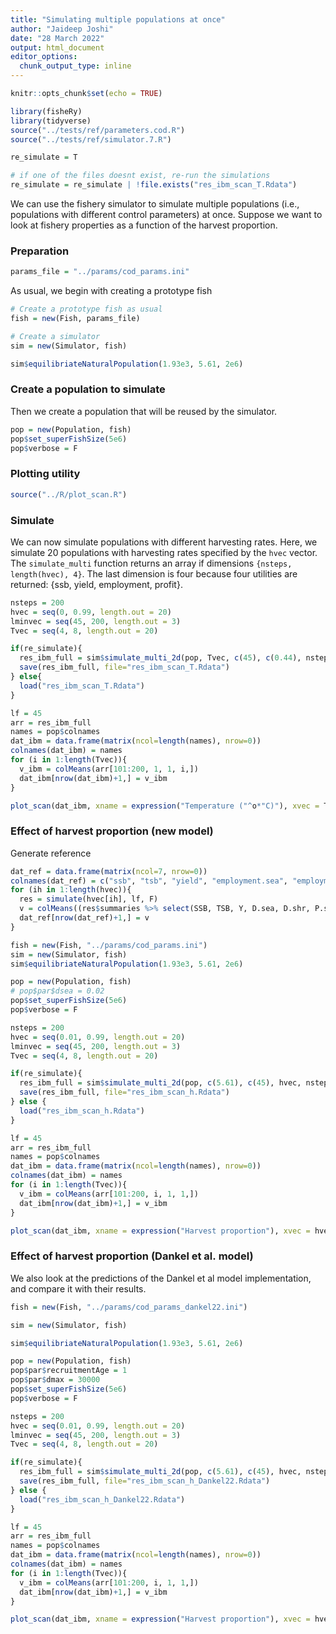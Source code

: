 ```yaml
---
title: "Simulating multiple populations at once"
author: "Jaideep Joshi"
date: "28 March 2022"
output: html_document
editor_options:
  chunk_output_type: inline
---
```


```r
knitr::opts_chunk$set(echo = TRUE)
```

```r
library(fisheRy)
library(tidyverse)
source("../tests/ref/parameters.cod.R")
source("../tests/ref/simulator.7.R")
```

```r
re_simulate = T

# if one of the files doesnt exist, re-run the simulations
re_simulate = re_simulate | !file.exists("res_ibm_scan_T.Rdata")
```

We can use the fishery simulator to simulate multiple populations (i.e., populations with different control parameters) at once. Suppose we want to look at fishery properties as a function of the harvest proportion. 

### Preparation

```r
params_file = "../params/cod_params.ini"
```

As usual, we begin with creating a prototype fish 

```r
# Create a prototype fish as usual
fish = new(Fish, params_file)

# Create a simulator
sim = new(Simulator, fish)

sim$equilibriateNaturalPopulation(1.93e3, 5.61, 2e6)
```


### Create a population to simulate

Then we create a population that will be reused by the simulator.

```r
pop = new(Population, fish)
pop$set_superFishSize(5e6)
pop$verbose = F
```



### Plotting utility

```r
source("../R/plot_scan.R")
```

### Simulate

We can now simulate populations with different harvesting rates. Here, we simulate 20 populations with harvesting rates specified by the `hvec` vector. The `simulate_multi` function returns an array if dimensions `{nsteps, length(hvec), 4}`. The last dimension is four because four utilities are returned: {ssb, yield, employment, profit}.

```r
nsteps = 200
hvec = seq(0, 0.99, length.out = 20)
lminvec = seq(45, 200, length.out = 3)
Tvec = seq(4, 8, length.out = 20)

if(re_simulate){
  res_ibm_full = sim$simulate_multi_2d(pop, Tvec, c(45), c(0.44), nsteps, 1.93e3, T)
  save(res_ibm_full, file="res_ibm_scan_T.Rdata")
} else{
  load("res_ibm_scan_T.Rdata")
}

lf = 45
arr = res_ibm_full 
names = pop$colnames
dat_ibm = data.frame(matrix(ncol=length(names), nrow=0))
colnames(dat_ibm) = names
for (i in 1:length(Tvec)){
  v_ibm = colMeans(arr[101:200, 1, 1, i,])
  dat_ibm[nrow(dat_ibm)+1,] = v_ibm
}

plot_scan(dat_ibm, xname = expression("Temperature ("^o*"C)"), xvec = Tvec)
```

### Effect of harvest proportion (new model)


Generate reference 

```r
dat_ref = data.frame(matrix(ncol=7, nrow=0))
colnames(dat_ref) = c("ssb", "tsb", "yield", "employment.sea", "employment.shore", "profit.sea", "profit.shore")
for (ih in 1:length(hvec)){
  res = simulate(hvec[ih], lf, F)
  v = colMeans((res$summaries %>% select(SSB, TSB, Y, D.sea, D.shr, P.sea, P.shr))[101:200,])
  dat_ref[nrow(dat_ref)+1,] = v
}
```

```r
fish = new(Fish, "../params/cod_params.ini")
sim = new(Simulator, fish)
sim$equilibriateNaturalPopulation(1.93e3, 5.61, 2e6)

pop = new(Population, fish)
# pop$par$dsea = 0.02
pop$set_superFishSize(5e6)
pop$verbose = F

nsteps = 200
hvec = seq(0.01, 0.99, length.out = 20)
lminvec = seq(45, 200, length.out = 3)
Tvec = seq(4, 8, length.out = 20)

if(re_simulate){
  res_ibm_full = sim$simulate_multi_2d(pop, c(5.61), c(45), hvec, nsteps, 1.93e3, T)
  save(res_ibm_full, file="res_ibm_scan_h.Rdata")
} else { 
  load("res_ibm_scan_h.Rdata")
}

lf = 45
arr = res_ibm_full 
names = pop$colnames
dat_ibm = data.frame(matrix(ncol=length(names), nrow=0))
colnames(dat_ibm) = names
for (i in 1:length(Tvec)){
  v_ibm = colMeans(arr[101:200, i, 1, 1,])
  dat_ibm[nrow(dat_ibm)+1,] = v_ibm
}

plot_scan(dat_ibm, xname = expression("Harvest proportion"), xvec = hvec) #, dat_ref=dat_ref)
```

### Effect of harvest proportion (Dankel et al. model)

We also look at the predictions of the Dankel et al model implementation, and compare it with their results. 

```r
fish = new(Fish, "../params/cod_params_dankel22.ini")

sim = new(Simulator, fish)

sim$equilibriateNaturalPopulation(1.93e3, 5.61, 2e6)

pop = new(Population, fish)
pop$par$recruitmentAge = 1
pop$par$dmax = 30000
pop$set_superFishSize(5e6)
pop$verbose = F

nsteps = 200
hvec = seq(0.01, 0.99, length.out = 20)
lminvec = seq(45, 200, length.out = 3)
Tvec = seq(4, 8, length.out = 20)

if(re_simulate){
  res_ibm_full = sim$simulate_multi_2d(pop, c(5.61), c(45), hvec, nsteps, 1.93e3, T)
  save(res_ibm_full, file="res_ibm_scan_h_Dankel22.Rdata")
} else {
  load("res_ibm_scan_h_Dankel22.Rdata")
}

lf = 45
arr = res_ibm_full 
names = pop$colnames
dat_ibm = data.frame(matrix(ncol=length(names), nrow=0))
colnames(dat_ibm) = names
for (i in 1:length(Tvec)){
  v_ibm = colMeans(arr[101:200, i, 1, 1,])
  dat_ibm[nrow(dat_ibm)+1,] = v_ibm
}

plot_scan(dat_ibm, xname = expression("Harvest proportion"), xvec = hvec, dat_ref=dat_ref)
```

<!-- ### Simulate with old mortality model -->

<!-- ```{r} -->
<!-- fish = new(Fish) -->
<!-- fish$par$use_old_model_mor = T -->

<!-- sim = new(Simulator, fish) -->

<!-- sim$equilibriateNaturalPopulation(1.93e3, 5.61, 10e6) -->

<!-- pop = new(Population, fish) -->
<!-- pop$verbose = F -->

<!-- nsteps = 200 -->
<!-- hvec = seq(0, 0.99, length.out = 20) -->
<!-- lminvec = seq(45, 200, length.out = 3) -->

<!-- res_ibm_full = sim$simulate_multi_2d(pop, c(45), hvec, nsteps, 1.93e3, 5.61, T) -->

<!-- plot_hscan(res_ibm_full) -->
<!-- ``` -->

<!-- ### Simulate with fully old model (new effort dynamics) -->

<!-- ```{r} -->
<!-- fish = new(Fish) -->
<!-- fish$par$growth_model = 0 -->
<!-- fish$par$use_old_model_mor = T -->
<!-- fish$par$use_old_model_mat = T -->
<!-- fish$par$use_old_model_fec = T -->
<!-- fish$par$s0 = 0.0937 -->

<!-- sim = new(Simulator, fish) -->

<!-- sim$equilibriateNaturalPopulation(1.93e3, 5.61, 10e6) -->

<!-- pop = new(Population, fish) -->
<!-- pop$par$Bhalf = 3.65e8 -->
<!-- pop$par$dsea = 0.054 # (original value) -->
<!-- pop$set_superFishSize(2e6) -->
<!-- pop$verbose = F -->

<!-- nsteps = 200 -->
<!-- hvec = seq(0, 0.99, length.out = 20) -->
<!-- lminvec = seq(45, 200, length.out = 3) -->

<!-- res_ibm_full = sim$simulate_multi_2d(pop, c(45), hvec, nsteps, 1.93e3, 5.61, T) -->

<!-- plot_hscan(res_ibm_full) -->
<!-- ``` -->

<!-- ### Simulate with fully old model (new effort dynamics, tuned dsea) -->

<!-- Notice that with the new effort dynamics model, employment is slightly underpredicted. Therefore, it is necessary to recalibrate the parameter `dsea` as here.  -->

<!-- Besides, since there is a condition that there is at least 1 superfish in the population at all times to prevent a complete population collapse, calculating average mortality over the fishable population as $M=\sum{w_i m_i}/\sum{w_i}$ with $i$ running over all age classes results in a finite (or even increasing) employment at sea at high harvest proportions. To solve this problem, I exclude $i=1$ in the expression for $M$.  -->

<!-- ```{r} -->
<!-- fish = new(Fish) -->
<!-- fish$par$growth_model = 0 -->
<!-- fish$par$use_old_model_mor = T -->
<!-- fish$par$use_old_model_mat = T -->
<!-- fish$par$use_old_model_fec = T -->
<!-- fish$par$s0 = 0.0937 -->

<!-- sim = new(Simulator, fish) -->

<!-- sim$equilibriateNaturalPopulation(1.93e3, 5.61, 10e6) -->

<!-- pop = new(Population, fish) -->
<!-- pop$par$Bhalf = 3.65e8 -->
<!-- pop$par$dsea = 0.09 # tuned value -->
<!-- pop$set_superFishSize(2e6) -->
<!-- pop$verbose = F -->

<!-- nsteps = 200 -->
<!-- hvec = seq(0, 0.99, length.out = 20) -->
<!-- lminvec = seq(45, 200, length.out = 3) -->

<!-- res_ibm_full = sim$simulate_multi_2d(pop, c(45), hvec, nsteps, 1.93e3, 5.61, T) -->

<!-- plot_hscan(res_ibm_full) -->
<!-- ``` -->

<!-- ### Simulate with old growth model, rest new -->

<!-- ```{r} -->
<!-- fish = new(Fish) -->
<!-- fish$par$growth_model = 0 -->
<!-- fish$par$use_old_model_mor = F -->
<!-- fish$par$use_old_model_mat = F -->
<!-- fish$par$use_old_model_fec = F -->
<!-- fish$par$s0 = 0.09637 -->

<!-- sim = new(Simulator, fish) -->

<!-- sim$equilibriateNaturalPopulation(1.93e3, 5.61, 10e6) -->

<!-- pop = new(Population, fish) -->
<!-- pop$par$Bhalf = 3.65e8 -->
<!-- pop$par$dsea = 0.09 # tuned value -->
<!-- pop$set_superFishSize(2e6) -->
<!-- pop$verbose = F -->

<!-- nsteps = 200 -->
<!-- hvec = seq(0, 0.99, length.out = 20) -->
<!-- lminvec = seq(45, 200, length.out = 3) -->

<!-- res_ibm_full = sim$simulate_multi_2d(pop, c(45), hvec, nsteps, 1.93e3, 5.61, T) -->

<!-- plot_hscan(res_ibm_full) -->
<!-- ``` -->
